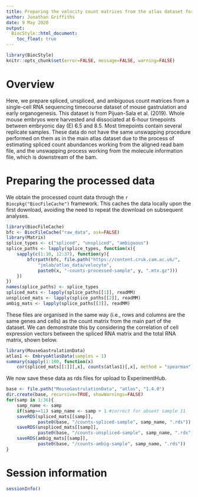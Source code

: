 ```yaml
---
title: Preparing the velocity count matrices from the atlas dataset for _ExperimentHub_
author: Jonathan Griffiths
date: 9 May 2020
output:
  BiocStyle::html_document:
    toc_float: true
---
```


```r
library(BiocStyle)
knitr::opts_chunk$set(error=FALSE, message=FALSE, warning=FALSE)
```

# Overview

Here, we prepare spliced, unspliced, and ambiguous count matrices from a single-cell RNA sequencing timecourse dataset of mouse gastrulation and early organogenesis.
This dataset is from Pijuan-Sala et al. (2019).
Whole mouse embryos were harvested and dissociated at 6-hour timepoints between embryonic day (E) 6.5 and 8.5.
Most timepoints contain several replicate samples.
These data do not have the same unswapping procedure performed on them as in the main atlas dataset due to the process of estimating spliced count abundances working from the aligned read bam file, and the unswapping process working from the molecule information file, which is downstream of the bam.

# Preparing the processed data

We obtain the processed count data through the `r Biocpkg("BiocFileCache")` framework.
This caches the data locally upon the first download, avoiding the need to repeat the download on subsequent analyses.

```r
library(BiocFileCache)
bfc <- BiocFileCache("raw_data", ask=FALSE)
library(Matrix)
splice_types <- c("spliced", "unspliced", "ambiguous")
splice_paths <- lapply(splice_types, function(x){
    sapply(c(1:10, 12:37), function(y){
        bfcrpath(bfc, file.path("https://content.cruk.cam.ac.uk/",
            "jmlab/atlas_data/velocyto",
            paste0(x, "-counts-processed-sample", y, ".mtx.gz")))
    })
})
names(splice_paths) <- splice_types
spliced_mats <- lapply(splice_paths[[1]], readMM)
unspliced_mats <- lapply(splice_paths[[2]], readMM)
ambig_mats <- lapply(splice_paths[[3]], readMM)
```
These files are organised in the same way (i.e., rows and columns are the same genes and cells) as the count matrix from the main part of the dataset.
We can demonstrate this by considering the correlation of cell expression vectors between the spliced RNA matrix and the total RNA matrix, shown below.

```r
library(MouseGastrulationData)
atlas1 <- EmbryoAtlasData(samples = 1)
summary(sapply(1:100, function(x)
    cor(spliced_mats[[1]][,x], counts(atlas1)[,x], method = "spearman")))
```
We now save these data as rds files for upload to ExperimentHub.

```r
base <- file.path("MouseGastrulationData", "atlas", "1.4.0")
dir.create(base, recursive=TRUE, showWarnings=FALSE)
for(samp in 1:36){
    samp_name <- samp
    if(samp>=11) samp_name <- samp + 1 #correct for absent sample 11
    saveRDS(spliced_mats[[samp]],
            paste0(base, "/counts-spliced-sample", samp_name, ".rds"))
    saveRDS(unspliced_mats[[samp]],
            paste0(base, "/counts-unspliced-sample", samp_name, ".rds"))
    saveRDS(ambig_mats[[samp]],
            paste0(base, "/counts-ambig-sample", samp_name, ".rds"))
}
```
# Session information

```r
sessionInfo()
```